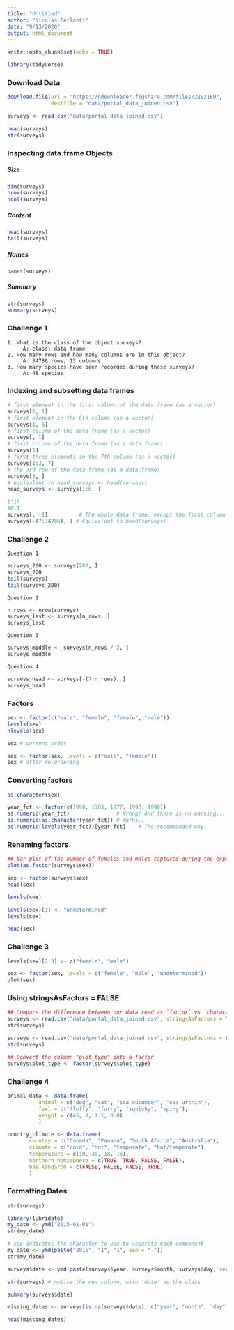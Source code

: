 ```yaml
---
title: "Untitled"
author: "Nicolas Ferlanti"
date: "9/13/2020"
output: html_document
---
```


```r
knitr::opts_chunk$set(echo = TRUE)
```

```r
library(tidyverse)
```

### Download Data
```r
download.file(url = "https://ndownloader.figshare.com/files/2292169",
              destfile = "data/portal_data_joined.csv")
```
```r
surveys <- read_csv("data/portal_data_joined.csv")

```
```r
head(surveys)
str(surveys)
```
### Inspecting data.frame Objects
##### Size
```r
dim(surveys)
nrow(surveys)
ncol(surveys)
```
##### Content
```r
head(surveys)
tail(surveys)
```
##### Names
```r
names(surveys)
```
##### Summary
```r
str(surveys)
summary(surveys)
```

### Challenge 1  
```
1. What is the class of the object surveys?  
     A: class: data frame  
2. How many rows and how many columns are in this object?  
     A: 34786 rows, 13 columns  
3. How many species have been recorded during these surveys?  
     A: 48 species  
```

### Indexing and subsetting data frames
```r
# first element in the first column of the data frame (as a vector)
surveys[1, 1]   
# first element in the 6th column (as a vector)
surveys[1, 6]   
# first column of the data frame (as a vector)
surveys[, 1]    
# first column of the data frame (as a data.frame)
surveys[1]      
# first three elements in the 7th column (as a vector)
surveys[1:3, 7] 
# the 3rd row of the data frame (as a data.frame)
surveys[3, ]    
# equivalent to head_surveys <- head(surveys)
head_surveys <- surveys[1:6, ] 
```
```r
1:10
10:1
surveys[, -1]          # The whole data frame, except the first column
surveys[-(7:34786), ] # Equivalent to head(surveys)
```
### Challenge 2
```
Question 1  
```
```r
surveys_200 <- surveys[200, ]
surveys_200
tail(surveys)
tail(surveys_200)
```
```
Question 2 
```
```r
n_rows <- nrow(surveys)
surveys_last <- surveys[n_rows, ]
surveys_last
```
```
Question 3  
```
```r
surveys_middle <- surveys[n_rows / 2, ]
surveys_middle
```
```
Question 4  
```
```r
surveys_head <- surveys[-(7:n_rows), ]
surveys_head
```
### Factors
```r
sex <- factor(c("male", "female", "female", "male"))
levels(sex)
nlevels(sex)
```
```r
sex # current order
```
```r
sex <- factor(sex, levels = c("male", "female"))
sex # after re-ordering
```
### Converting factors
```r
as.character(sex)
```
```r
year_fct <- factor(c(1990, 1983, 1977, 1998, 1990))
as.numeric(year_fct)               # Wrong! And there is no warning...
as.numeric(as.character(year_fct)) # Works...
as.numeric(levels(year_fct))[year_fct]    # The recommended way.
```
### Renaming factors
```r
## bar plot of the number of females and males captured during the experiment:
plot(as.factor(surveys$sex))
```
```r
sex <- factor(surveys$sex)
head(sex)
```
```r
levels(sex)
```
```r
levels(sex)[1] <- "undetermined"
levels(sex)
```
```r
head(sex)
```
### Challenge 3
```r
levels(sex)[2:3] <- c("female", "male")
```
```r
sex <- factor(sex, levels = c("female", "male", "undetermined"))
plot(sex)
```
### Using stringsAsFactors =  FALSE
```r
## Compare the difference between our data read as `factor` vs `character`.
surveys <- read.csv("data/portal_data_joined.csv", stringsAsFactors = TRUE)
str(surveys)
```
```r
surveys <- read.csv("data/portal_data_joined.csv", stringsAsFactors = FALSE)
str(surveys)
```
```r
## Convert the column "plot_type" into a factor
surveys$plot_type <- factor(surveys$plot_type)
```
### Challenge 4
```r
animal_data <- data.frame(
          animal = c("dog", "cat", "sea cucumber", "sea urchin"),
          feel = c("fluffy", "furry", "squishy", "spiny"),
          weight = c(45, 8, 1.1, 0.8)
          )
```
```r
country_climate <- data.frame(
       country = c("Canada", "Panama", "South Africa", "Australia"),
       climate = c("cold", "hot", "temperate", "hot/temperate"),
       temperature = c(10, 30, 18, 15),
       northern_hemisphere = c(TRUE, TRUE, FALSE, FALSE),
       has_kangaroo = c(FALSE, FALSE, FALSE, TRUE)
       )
```
### Formatting Dates
```r
str(surveys)
```
```r
library(lubridate)
my_date <- ymd("2015-01-01")
str(my_date)
```
```r
# sep indicates the character to use to separate each component
my_date <- ymd(paste("2015", "1", "1", sep = "-")) 
str(my_date)
```

```r
surveys$date <- ymd(paste(surveys$year, surveys$month, surveys$day, sep = "-"))
```
```r
str(surveys) # notice the new column, with 'date' as the class

```
```r
summary(surveys$date)

```
```r
missing_dates <- surveys[is.na(surveys$date), c("year", "month", "day")]

head(missing_dates)
```





